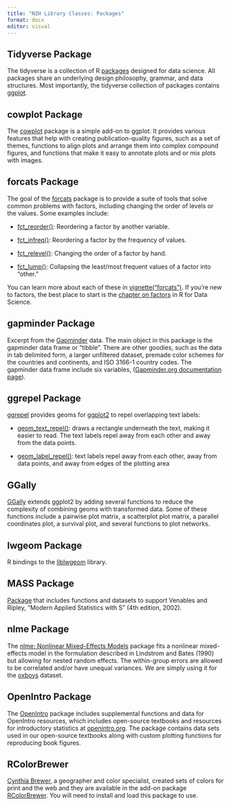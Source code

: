 ```yaml
---
title: "NIH Library Classes: Packages"
format: docx
editor: visual
---
```


## Tidyverse Package

The tidyverse is a collection of R [packages](https://www.tidyverse.org/packages) designed for data science. All packages share an underlying design philosophy, grammar, and data structures. Most importantly, the tidyverse collection of packages contains [ggplot](https://ggplot2.tidyverse.org/).

## cowplot Package

The [cowplot](https://wilkelab.org/cowplot/) package is a simple add-on to ggplot. It provides various features that help with creating publication-quality figures, such as a set of themes, functions to align plots and arrange them into complex compound figures, and functions that make it easy to annotate plots and or mix plots with images.

## forcats Package

The goal of the [forcats](https://forcats.tidyverse.org/) package is to provide a suite of tools that solve common problems with factors, including changing the order of levels or the values. Some examples include:

-   [fct_reorder()](https://forcats.tidyverse.org/reference/fct_reorder.html): Reordering a factor by another variable.

-   [fct_infreq()](https://forcats.tidyverse.org/reference/fct_inorder.html): Reordering a factor by the frequency of values.

-   [fct_relevel()](https://forcats.tidyverse.org/reference/fct_relevel.html): Changing the order of a factor by hand.

-   [fct_lump()](https://forcats.tidyverse.org/reference/fct_lump.html): Collapsing the least/most frequent values of a factor into "other."

You can learn more about each of these in [vignette("forcats")](https://forcats.tidyverse.org/articles/forcats.html). If you're new to factors, the best place to start is the [chapter on factors](https://r4ds.had.co.nz/factors.html) in R for Data Science.

## gapminder Package

Excerpt from the [Gapminder](http://www.gapminder.org/data/) data. The main object in this package is the gapminder data frame or "tibble". There are other goodies, such as the data in tab delimited form, a larger unfiltered dataset, premade color schemes for the countries and continents, and ISO 3166-1 country codes. The gapminder data frame include six variables, ([Gapminder.org documentation page](http://www.gapminder.org/data/documentation/)).

## ggrepel Package

[ggrepel](https://ggrepel.slowkow.com/index.html) provides geoms for [ggplot2](https://ggplot2.tidyverse.org/) to repel overlapping text labels:

-   [geom_text_repel()](https://ggrepel.slowkow.com/reference/geom_text_repel.html): draws a rectangle underneath the text, making it easier to read. The text labels repel away from each other and away from the data points.

-   [geom_label_repel()](https://ggrepel.slowkow.com/reference/geom_text_repel.html): text labels repel away from each other, away from data points, and away from edges of the plotting area

## GGally

[GGally](https://ggobi.github.io/ggally) extends ggplot2 by adding several functions to reduce the complexity of combining geoms with transformed data. Some of these functions include a pairwise plot matrix, a scatterplot plot matrix, a parallel coordinates plot, a survival plot, and several functions to plot networks.

## lwgeom Package

R bindings to the [liblwgeom](https://github.com/postgis/postgis/tree/master/liblwgeom) library.

## MASS Package

[Package](https://rdocumentation.org/packages/MASS/versions/7.3-58.1) that includes functions and datasets to support Venables and Ripley, "Modern Applied Statistics with S" (4th edition, 2002).

## nlme Package

The [nlme: Nonlinear Mixed-Effects Models](https://www.rdocumentation.org/packages/nlme/versions/3.1-159/topics/nlme) package fits a nonlinear mixed-effects model in the formulation described in Lindstrom and Bates (1990) but allowing for nested random effects. The within-group errors are allowed to be correlated and/or have unequal variances. We are simply using it for the [oxboys](https://rdrr.io/cran/mlmRev/man/Oxboys.html) dataset.

## OpenIntro Package

The [OpenIntro](http://openintrostat.github.io/openintro/) package includes supplemental functions and data for OpenIntro resources, which includes open-source textbooks and resources for introductory statistics at [openintro.org](https://www.openintro.org/). The package contains data sets used in our open-source textbooks along with custom plotting functions for reproducing book figures.

## RColorBrewer

[Cynthia Brewer](https://en.wikipedia.org/wiki/Cynthia_Brewer), a geographer and color specialist, created sets of colors for print and the web and they are available in the add-on package [RColorBrewer](https://cran.r-project.org/package=RColorBrewer). You will need to install and load this package to use.

